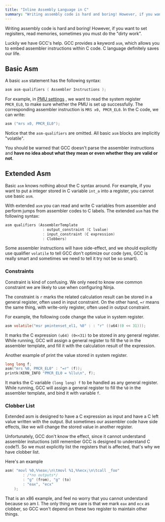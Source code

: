 ```yaml
---
title: "Inline Assembly Language in C"
summary: "Writing assembly code is hard and boring! However, if you want to set regisiters, read memories, sometimes you must do the dirty work."
---
```


Writing assembly code is hard and boring! However, if you want to set regisiters, read memories, sometimes you must do the "dirty work".



Luckily we have GCC's help. GCC provides a keyword `asm`, which allows you to embed assembler instructions within C code. C language definitely saves our life.

## Basic Asm

A basic `asm` statement has the following syntax:

```c
asm asm-qualifiers ( Assembler Instructions );
```

For example, in [PMU settings](https://www.notion.so/PMU-settings-a48f59bad9f741c7ac1d94dcca3800e1) , we want to read the system register `PMCR_EL0`, to make sure whether the PMU is set up successfully. The corresponding assembler instruction is `MRS x0, PMCR_EL0`. In the C code, we can write:

```c
asm ("mrs x0, PMCR_EL0");
```

Notice that the `asm-qualifiers` are omitted. All basic `asm` blocks are implicitly "volatile".

You should be warned that GCC doesn't parse the assembler instructions and **have no idea about what they mean or even whether they are valid or not**.

## Extended Asm

Basic `asm` knows nothing about the C syntax around. For example, if you want to put a integer stored in C variable `int_a` into a register, you cannot use basic `asm`.

With extended `asm` you can read and write C variables from assembler and perform jumps from assembler codes to C labels. The extended `asm` has the following syntax:

```c
asm qualifiers (AssemblerTemplate 
                 : output_constraint (C lvalue) 
                 : input_constraint (C expression)
                 : Clobbers)
```

Some assembler instructions will have side-effect, and we should explicitly use qualifier `volatile` to tell GCC don't optimize our code (yes, GCC is really smart and sometimes we need to tell it try not be so smart).

### Constraints

Constraint is kind of confusing. We only need to know one common constraint we are likely to use when configuring Ninja. 

The constraint is `r` marks the related calculation result can be stored in a general register, often used in input constraint. On the other hand, `=r` means the same thing, with write-only register, often used in output constraint.

For example, the following code change the value in system register.

```c
asm volatile("msr pmintenset_el1, %0" : : "r" ((u64)(0 << 31)));
```

It marks the C expression `(u64) (0<<31)`  to be stored in any general register. While running, GCC will assign a general register to fill the `%0` in the assembler template, and fill it with the calculation result of the expression.

Another example of print the value stored in system register.

```c
long long f;
asm("mrs %0, PMCR_EL0" : "=r" (f));
printk(KERN_INFO "PMCR_EL0 = %llu\n", f);
```

It marks the C variable `(long long) f` to be handled as any general register. While running, GCC will assign a general register to fill the `%0` in the assembler template, and bind it with variable `f`.

### Clobber List

Extended asm is designed to have a C expression as input and have a C left value written with the output. But sometimes our assembler code have side effects, like we will change the stored value in another register.

Unfortunately, GCC don't know the effect, since it cannot understand assembler instuctions (still remember GCC is designed to understand C code?). So we must explicitly list the registers that is affected, that's why we have clobber list.

Here's an example

```c
asm( "movl %0,%%eax;\n\tmovl %1,%%ecx;\n\tcall _foo"
        : /*no outputs*/
        : "g" (from), "g" (to)
        : "eax", "ecx"
    );
```

That is an x86 example, and feel no worry that you cannot understand because so am I. The only thing we care is that we mark `eax` and `ecx` as clobber, so GCC won't depend on these two register to maintain other things.
